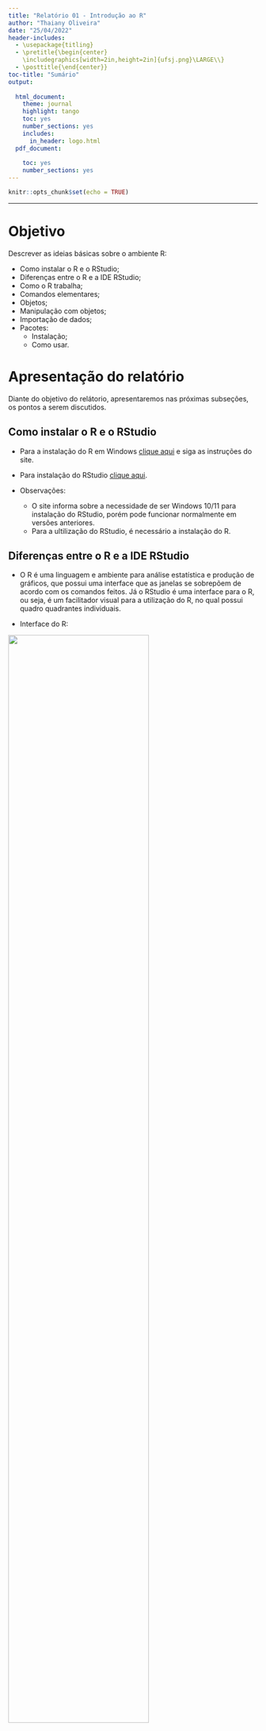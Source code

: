```yaml
---
title: "Relatório 01 - Introdução ao R"
author: "Thaiany Oliveira"
date: "25/04/2022"
header-includes:
  - \usepackage{titling}
  - \pretitle{\begin{center}
    \includegraphics[width=2in,height=2in]{ufsj.png}\LARGE\\}
  - \posttitle{\end{center}}
toc-title: "Sumário"
output:
  
  html_document:
    theme: journal
    highlight: tango
    toc: yes
    number_sections: yes
    includes:
      in_header: logo.html
  pdf_document:
    
    toc: yes
    number_sections: yes
---
```


```r
knitr::opts_chunk$set(echo = TRUE)
```
--- 

# Objetivo

Descrever as ideias básicas sobre o ambiente R:

- Como instalar o R e o RStudio;
- Diferenças entre o R e a IDE RStudio;
- Como o R trabalha;
- Comandos elementares;
- Objetos;
- Manipulação com objetos;
- Importação de dados;
- Pacotes:
  - Instalação;
  - Como usar.
 
# Apresentação do relatório

 Diante do objetivo do relátorio, apresentaremos nas próximas subseções, os pontos a serem discutidos.

## Como instalar o R e o RStudio

- Para a instalação do R em Windows [clique aqui](https://cran.r-project.org/bin/windows/base/) e siga as instruções do site.

- Para instalação do RStudio [clique aqui](https://www.rstudio.com/products/rstudio/download/#download).

- Observações:
  - O site informa sobre a necessidade de ser Windows 10/11 para instalação do RStudio, porém pode funcionar normalmente em versões anteriores.
  - Para a ultilização do RStudio, é necessário a instalação do R.
  
## Diferenças entre o R e a IDE RStudio

- O R é uma linguagem e ambiente para análise estatística e produção de gráficos, que possui uma interface que as janelas se sobrepõem de acordo com os comandos feitos. Já o RStudio é uma interface para o R, ou seja, é um facilitador visual para a utilização do R, no qual possui quadro quadrantes individuais.

- Interface do R:

![](interface.r.png){width="75%"}

- Interface do RStudio:

![](interface.rstudio.png){width="75%"}

## Como o R trabalha

A imagem a seguir apresenta esquematicamente como o R trabalha:


![](esquema.png)

 Assim,
 
 - Tudo que existe em R é um objeto;
 - Tudo que acontece no R é uma chamada de função.

## Comandos elementares
 Os comandos são funções pré definidas que podem ser inseridas no Console (primeiro quadrante do RStudio) e que retornam resultados.
 Eles podem ser divididos entre expressões e atribuições.

- Expressões:
 
 São comandos para resolver expressões, utilizando os sinais de "+", "-", "/" e de "*", para retornar os resultados de soma, subtração, divisão e multiplicação, respectivamente.
 
  Exemplo:
 
```Gitbub
 # Para fazer uma soma de dois elementos
 
 4 + 6
 
 # O R retorna
 
 [1] 10
```

- Atribuições:

 As atribuições servem para vincular um objeto a outro, utilizando a simbologia "<-". 
 
 Exemplo:
 
```Gitbub
 #Para criar um vínculo entre uma letra e um número, insere o seguinte comando
 
 x <- 4
 
 #Sempre que digitar "x" no console, ele irá retornar o número "4".
```
 
## Objetos

 Tudo no R é chamado de objeto, que possui características internas contendo informações necessárias para interpretar sua estrutura e conteúdo.
 
 Os objetos podem ser dividios entre vetores, fatores, matrizes, data.frame, tibbles e listas.

## Manipulação com objetos

 Comandos para manipulação:
 
- Criação de um vetor:
 
 ```Github
 nome_vetor <- c()
 ```
 
- Tipo de vetor:
 
 Retorna qual é o tipo de vetor, como por exemplo: "double" ou "character".

 ```Github
 typeof(nome_vetor)
 ```
 
- Operações:
 
 As operações apresentadas nas expressões do tópico anterior, também podem ser utilizadas com vetores, sendo realizadas com cada elemento do vetor. Exemplo:
 
 ```Github
 c1(1, 2, 3) + c2(4, 5, 6)
 
 [1] 5 7 9
 ```
- Operadores lógicos:
 
 Dão um retorno de "sim ou não", no modo operacional, retorna TRUE/FALSE, de acordo com a pergunta feita. A tabela abaixo apresenta a sintaxe e a pergunta correspondente.
 
 ![](tabela.png)

## Importação de dados

 A importação de dados serve para facilitar a utilização de dados vindos de outros locais, como por exemplo do Excel, aonde é mais simples e comum de se gerar um conjunto de informações. Assim, é possível trabalhar os dados e funcionalidades da plataforma e trazê-la para o RStudio em um formato legível.
 
- 1º Passo:
 
 Vá em: "Environment", no quarto quadrante -> "Import Dataset", escolha a opção de acordo com o formato do arquivo a ser importado.
 
- 2º Passo:

 Na janela que será aberta, procure e selecione o arquivo de dentro do seu computador. Em seguida aparecerá uma janela de configuração.
 
- 3º Passo:

 Para que o RStudio compreenda corretamente o arquivo, ainda na janela e configuração, é necessário certificar que em "Separator" esteja como "semicolon", ou seja, elementos separados por ponto e vírgula. Já em "Decimal" precisa estar com "comma".
 
 Assim, o arquivo será salvo em "Environment" como um novo objeto, indicando quantas variáveis e quantas linhas de dados.

## Pacotes

 O pacote em R é um diretório de arquivos necessários para carregar um código de funções, dados, documentações de ajuda, testes, etc. O próprio R em sua instalação, contém 30 pacotes, que dizemos que são as funções mínimas para a utilização da linguagem.

### Instalações

 Para instalar os pacotes que não são instalados junto do R, vá em "packages" no quarto quadrante do RStudio e vá em "Install".
 Em seguida, será aberto a tela apresentada na imagem abaixo.
 
 ![](pacotes.png)

 Nesta janela é possível pesquisar os pacotes para serem instalados. Os principais indicados são: rmarkdown, knitr, postcards e tinytex.
 
### Como usar

 Uma vez instalado o pacote, precisamos carregar e anexá-lo, para que possamos utilizar os recursos disponíveis no pacote, como funções, dados, etc. Isso significa, disponibilizar na memória e inseri-lo no caminho de busca, respectivamente. 
 
```Github
#Para fazer essas duas ações ao mesmo tempo use a função

library()

#ou

require()
```

 A primeira função se for utilizada sem argumento algum, retorna todos os pacotes instalados na bibioteca de pacotes do R.
 
 ---
 
  Para mais detalhes sobre os pontos discutidos, acesse [Programação em R (Nível Básico)](https://bendeivide.github.io/cursor/nbasico.html).
